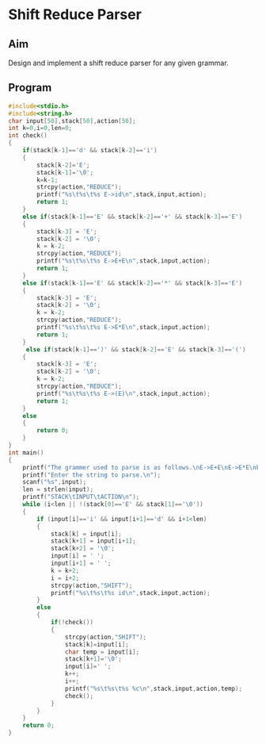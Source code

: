 # Shift Reduce Parser

## Aim

Design and implement a shift reduce parser for any given grammar.

## Program

```c showLineNumbers copy
#include<stdio.h>
#include<string.h>
char input[50],stack[50],action[50];
int k=0,i=0,len=0;
int check()
{
    if(stack[k-1]=='d' && stack[k-2]=='i')
    {
        stack[k-2]='E';
        stack[k-1]='\0';
        k=k-1;
        strcpy(action,"REDUCE");
        printf("%s\t%s\t%s E->id\n",stack,input,action);
        return 1;
    }
    else if(stack[k-1]=='E' && stack[k-2]=='+' && stack[k-3]=='E')
    {
        stack[k-3] = 'E';
        stack[k-2] = '\0';
        k = k-2;
        strcpy(action,"REDUCE");
        printf("%s\t%s\t%s E->E+E\n",stack,input,action);
        return 1;
    }
    else if(stack[k-1]=='E' && stack[k-2]=='*' && stack[k-3]=='E')
    {
        stack[k-3] = 'E';
        stack[k-2] = '\0';
        k = k-2;
        strcpy(action,"REDUCE");
        printf("%s\t%s\t%s E->E*E\n",stack,input,action);
        return 1;
    }
     else if(stack[k-1]==')' && stack[k-2]=='E' && stack[k-3]=='(')
    {
        stack[k-3] = 'E';
        stack[k-2] = '\0';
        k = k-2;
        strcpy(action,"REDUCE");
        printf("%s\t%s\t%s E->(E)\n",stack,input,action);
        return 1;
    }
    else
    {
        return 0;
    }
}
int main()
{
    printf("The grammer used to parse is as follows.\nE->E+E\nE->E*E\nE->(E)\nE->id\n");
    printf("Enter the string to parse.\n");
    scanf("%s",input);
    len = strlen(input);
    printf("STACK\tINPUT\tACTION\n");
    while (i<len || !(stack[0]=='E' && stack[1]=='\0'))
    {
        if (input[i]=='i' && input[i+1]=='d' && i+1<len)
        {
            stack[k] = input[i];
            stack[k+1] = input[i+1];
            stack[k+2] = '\0';
            input[i] = ' ';
            input[i+1] = ' ';
            k = k+2;
            i = i+2;
            strcpy(action,"SHIFT");
            printf("%s\t%s\t%s id\n",stack,input,action);
        }
        else
        {
            if(!check())
            {   
                strcpy(action,"SHIFT");
                stack[k]=input[i];
                char temp = input[i];
                stack[k+1]='\0';
                input[i]=' ';
                k++;
                i++;
                printf("%s\t%s\t%s %c\n",stack,input,action,temp);
                check();
            }
        }
    }
    return 0;
}
```
